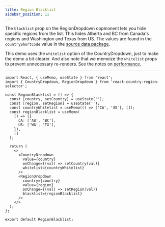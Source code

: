 ```yaml
---
title: Region Blacklist
sidebar_position: 11
---
```



The `blacklist` prop on the RegionDropdown copmonent lets you hide specific regions from the list. This hides
Alberta and BC from Canada's regions and Washington and Texas from US. The
values are found in the `countryShortCode` value in the [source data package](https://github.com/country-regions/country-region-data/blob/master/data.json).

This demo uses the `whitelist` option of the CountryDropdown, just to make the demo a bit clearer. And also note that we memoize the `whitelist` props to
prevent unnecessary re-renders. See the notes on [performance](../../advanced/performance).

<RegionBlacklist />

---

```tsx
import React, { useMemo, useState } from 'react';
import { CountryDropdown, RegionDropdown } from 'react-country-region-selector';

const RegionBlacklist = () => {
  const [country, setCountry] = useState('');
  const [region, setRegion] = useState('');
  const countryWhitelist = useMemo(() => ['CA', 'US'], []);
  const regionBlacklist = useMemo(
    () => ({
      CA: ['AB', 'BC'],
      US: ['WA', 'TX'],
    }),
    []
  );

  return (
    <>
      <CountryDropdown
        value={country}
        onChange={(val) => setCountry(val)}
        whitelist={countryWhitelist}
      />
      <RegionDropdown
        country={country}
        value={region}
        onChange={(val) => setRegion(val)}
        blacklist={regionBlacklist}
      />
    </>
  );
};

export default RegionBlacklist;
```
